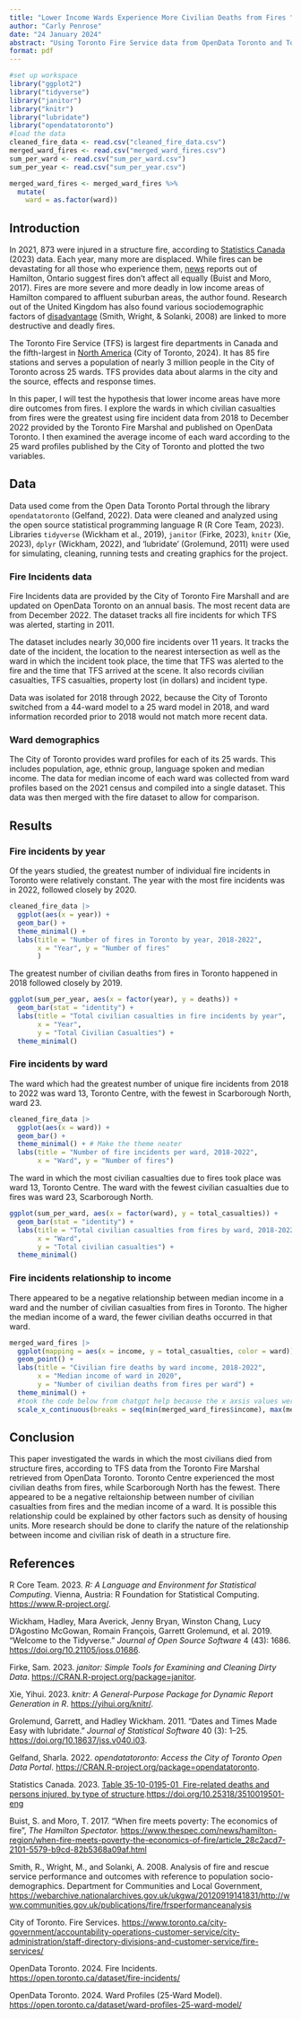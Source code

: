 ```yaml
---
title: "Lower Income Wards Experience More Civilian Deaths from Fires ^[Code and data is available at: github.com/CarlyPenrose/Toronto_Fires]"
author: "Carly Penrose"
date: "24 January 2024"
abstract: "Using Toronto Fire Service data from OpenData Toronto and Toronto ward profiles, this paper found Toronto Centre is the ward in which the most civilian deaths from fires took place. There also appears to be a negative relationship between the median income of a ward and the number of civilian deaths from fires, with lower income wards having the most deaths in fires."
format: pdf
---
```


```r
#set up workspace
library("ggplot2")
library("tidyverse")
library("janitor")
library("knitr")
library("lubridate")
library("opendatatoronto")
#load the data
cleaned_fire_data <- read.csv("cleaned_fire_data.csv")
merged_ward_fires <- read.csv("merged_ward_fires.csv")
sum_per_ward <- read.csv("sum_per_ward.csv")
sum_per_year <- read.csv("sum_per_year.csv")

merged_ward_fires <- merged_ward_fires %>%
  mutate(
    ward = as.factor(ward))

```

## Introduction

In 2021, 873 were injured in a structure fire, according to [Statistics Canada](https://www150.statcan.gc.ca/t1/tbl1/en/tv.action?pid=3510019501&pickMembers%5B0%5D=1.1&pickMembers%5B1%5D=2.2&pickMembers%5B2%5D=3.1&pickMembers%5B3%5D=4.1&cubeTimeFrame.startYear=2017&cubeTimeFrame.endYear=2021&referencePeriods=20170101%2C20210101) (2023) data. Each year, many more are displaced. While fires can be devastating for all those who experience them, [news](https://www.thespec.com/news/hamilton-region/when-fire-meets-poverty-the-economics-of-fire/article_28c2acd7-2101-5579-b9cd-82b5368a09af.html) reports out of Hamilton, Ontario suggest fires don't affect all equally (Buist and Moro, 2017). Fires are more severe and more deadly in low income areas of Hamilton compared to affluent suburban areas, the author found. Research out of the United Kingdom has also found various sociodemographic factors of [disadvantage](https://webarchive.nationalarchives.gov.uk/ukgwa/20120919141831/http://www.communities.gov.uk/publications/fire/frsperformanceanalysis) (Smith, Wright, & Solanki, 2008) are linked to more destructive and deadly fires.

The Toronto Fire Service (TFS) is largest fire departments in Canada and the fifth-largest in [North America](https://www.toronto.ca/city-government/accountability-operations-customer-service/city-administration/staff-directory-divisions-and-customer-service/fire-services/) (City of Toronto, 2024). It has 85 fire stations and serves a population of nearly 3 million people in the City of Toronto across 25 wards. TFS provides data about alarms in the city and the source, effects and response times.

In this paper, I will test the hypothesis that lower income areas have more dire outcomes from fires. I explore the wards in which civilian casualties from fires were the greatest using fire incident data from 2018 to December 2022 provided by the Toronto Fire Marshal and published on OpenData Toronto. I then examined the average income of each ward according to the 25 ward profiles published by the City of Toronto and plotted the two variables.

## Data

Data used come from the Open Data Toronto Portal through the library `opendatatoronto` (Gelfand, 2022). Data were cleaned and analyzed using the open source statistical programming language R (R Core Team, 2023). Libraries `tidyverse` (Wickham et al., 2019), `janitor` (Firke, 2023), `knitr` (Xie, 2023), `dplyr` (Wickham, 2022), and 'lubridate' (Grolemund, 2011) were used for simulating, cleaning, running tests and creating graphics for the project.

### Fire Incidents data

Fire Incidents data are provided by the City of Toronto Fire Marshall and are updated on OpenData Toronto on an annual basis. The most recent data are from December 2022. The dataset tracks all fire incidents for which TFS was alerted, starting in 2011.

The dataset includes nearly 30,000 fire incidents over 11 years. It tracks the date of the incident, the location to the nearest intersection as well as the ward in which the incident took place, the time that TFS was alerted to the fire and the time that TFS arrived at the scene. It also records civilian casualties, TFS casualties, property lost (in dollars) and incident type.

Data was isolated for 2018 through 2022, because the City of Toronto switched from a 44-ward model to a 25 ward model in 2018, and ward information recorded prior to 2018 would not match more recent data.

### Ward demographics

The City of Toronto provides ward profiles for each of its 25 wards. This includes population, age, ethnic group, language spoken and median income. The data for median income of each ward was collected from ward profiles based on the 2021 census and compiled into a single dataset. This data was then merged with the fire dataset to allow for comparison.

## Results

### Fire incidents by year

Of the years studied, the greatest number of individual fire incidents in Toronto were relatively constant. The year with the most fire incidents was in 2022, followed closely by 2020.

```r
cleaned_fire_data |>
  ggplot(aes(x = year)) +
  geom_bar() +
  theme_minimal() + 
  labs(title = "Number of fires in Toronto by year, 2018-2022",
       x = "Year", y = "Number of fires"
       ) 
```

The greatest number of civilian deaths from fires in Toronto happened in 2018 followed closely by 2019.

```r
ggplot(sum_per_year, aes(x = factor(year), y = deaths)) +
  geom_bar(stat = "identity") +
  labs(title = "Total civilian casualties in fire incidents by year",
       x = "Year",
       y = "Total Civilian Casualties") +
  theme_minimal()
```

### Fire incidents by ward

The ward which had the greatest number of unique fire incidents from 2018 to 2022 was ward 13, Toronto Centre, with the fewest in Scarborough North, ward 23.

```r
cleaned_fire_data |>
  ggplot(aes(x = ward)) +
  geom_bar() +
  theme_minimal() + # Make the theme neater
  labs(title = "Number of fire incidents per ward, 2018-2022", 
       x = "Ward", y = "Number of fires") 
```

The ward in which the most civilian casualties due to fires took place was ward 13, Toronto Centre. The ward with the fewest civilian casualties due to fires was ward 23, Scarborough North.

```r
ggplot(sum_per_ward, aes(x = factor(ward), y = total_casualties)) +
  geom_bar(stat = "identity") +
  labs(title = "Total civilian casualties from fires by ward, 2018-2022",
       x = "Ward",
       y = "Total civilian casualties") +
  theme_minimal() 
```

### Fire incidents relationship to income

There appeared to be a negative relationship between median income in a ward and the number of civilian casualties from fires in Toronto. The higher the median income of a ward, the fewer civilian deaths occurred in that ward.

```r

merged_ward_fires |>
  ggplot(mapping = aes(x = income, y = total_casualties, color = ward)) +
  geom_point() +
  labs(title = "Civilian fire deaths by ward income, 2018-2022",
       x = "Median income of ward in 2020",
       y = "Number of civilian deaths from fires per ward") +
  theme_minimal() +
  #took the code below from chatgpt help because the x axsis values were abbreviated 
  scale_x_continuous(breaks = seq(min(merged_ward_fires$income), max(merged_ward_fires$income), by = 5000))

```

## Conclusion

This paper investigated the wards in which the most civilians died from structure fires, according to TFS data from the Toronto Fire Marshal retrieved from OpenData Toronto. Toronto Centre experienced the most civilian deaths from fires, while Scarborough North has the fewest. There appeared to be a negative reltaionship between number of civilian casualties from fires and the median income of a ward. It is possible this relationship could be explained by other factors such as density of housing units. More research should be done to clarify the nature of the relationship between income and civilian risk of death in a structure fire.

## References

R Core Team. 2023. *R: A Language and Environment for Statistical Computing*. Vienna, Austria: R Foundation for Statistical Computing. [https://www.R-project.org/](https://www.r-project.org/).

Wickham, Hadley, Mara Averick, Jenny Bryan, Winston Chang, Lucy D'Agostino McGowan, Romain François, Garrett Grolemund, et al. 2019. "Welcome to the Tidyverse." *Journal of Open Source Software* 4 (43): 1686. <https://doi.org/10.21105/joss.01686>.

Firke, Sam. 2023. *janitor: Simple Tools for Examining and Cleaning Dirty Data*. [https://CRAN.R-project.org/package=janitor](https://cran.r-project.org/package=janitor).

Xie, Yihui. 2023. *knitr: A General-Purpose Package for Dynamic Report Generation in R*. <https://yihui.org/knitr/>.

Grolemund, Garrett, and Hadley Wickham. 2011. "Dates and Times Made Easy with lubridate." *Journal of Statistical Software* 40 (3): 1--25. <https://doi.org/10.18637/jss.v040.i03>.

Gelfand, Sharla. 2022. *opendatatoronto: Access the City of Toronto Open Data Portal*. [https://CRAN.R-project.org/package=opendatatoronto](https://cran.r-project.org/package=opendatatoronto).

Statistics Canada. 2023. [Table 35-10-0195-01  Fire-related deaths and persons injured, by type of structure](https://www150.statcan.gc.ca/t1/tbl1/en/tv.action?pid=3510019501).<https://doi.org/10.25318/3510019501-eng>

Buist, S. and Moro, T. 2017. "When fire meets poverty: The economics of fire", *The Hamilton Spectator.* <https://www.thespec.com/news/hamilton-region/when-fire-meets-poverty-the-economics-of-fire/article_28c2acd7-2101-5579-b9cd-82b5368a09af.html>

Smith, R., Wright, M., and Solanki, A. 2008. Analysis of fire and rescue service performance and outcomes with reference to population socio-demographics. Department for Communities and Local Government, <https://webarchive.nationalarchives.gov.uk/ukgwa/20120919141831/http://www.communities.gov.uk/publications/fire/frsperformanceanalysis>

City of Toronto. Fire Services. <https://www.toronto.ca/city-government/accountability-operations-customer-service/city-administration/staff-directory-divisions-and-customer-service/fire-services/>

OpenData Toronto. 2024. Fire Incidents. <https://open.toronto.ca/dataset/fire-incidents/>

OpenData Toronto. 2024. Ward Profiles (25-Ward Model). <https://open.toronto.ca/dataset/ward-profiles-25-ward-model/>
